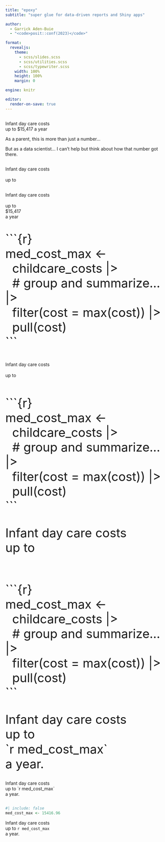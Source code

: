 ```yaml
---
title: "epoxy"
subtitle: "super glue for data-driven reports and Shiny apps"

author:
  - Garrick Aden-Buie
  - "<code>posit::conf(2023)</code>"

format:
  revealjs:
    theme:
      - scss/slides.scss
      - scss/utilities.scss
      - scss/typewriter.scss
    width: 100%
    height: 100%
    margin: 0

engine: knitr

editor:
  render-on-save: true
---
```


## {.center}

::: {.d-flex .flex-column .align-items-center}
::: quote-sans
<div>Infant day care costs</div>
<div>up to [$15,417]{.text-orange} a year</div>
:::
:::

::: notes
As a parent, this is more than just a number...

But as a data scientist... I can't help but think about how that number got there.
:::

## {.center}

<!-- type out quote up to number -->

::: {.d-flex .flex-column .align-items-center}
::: quote-sans
<div class="d-if"><div class="d-ib typewriter" data-id="preamble" style="--steps:22;--blinks:0">Infant day care costs</div></div><br>
<div class="d-if"><div class="d-ib typewriter" data-id="before" style="--steps:6;--delay:1680ms;--blinks:50">up to&nbsp;</div></div>
:::
:::


## {.center}

<!-- copy paste the number -->

::: {.d-flex .flex-column .align-items-center}
::: quote-sans
<div class="d-ib" data-id="preamble">Infant day care costs</div> \
<div class="d-ib" data-id="before">up to</div>
<div class="d-if" style="width:min-content"><div class="d-ib text-orange typewriter" data-id="var" style="--duration:500ms;--steps:1;--blinks:2">$15,417</div></div>
<div class="d-if"><div class="d-ib typewriter" data-id="after" style="--delay:2s;--steps:5;--blinks:3">a year</div></div>
:::
:::

## {auto-animate="true"}

<!-- now in an Rmd -->

:::: {.content .d-flex .flex-column .justify-content-center}

::: {.code-chunk .offscreen-up style="font-size: 4vw" data-id="code-chunk"}
&#x60;&#x60;&#x60;{r} \
med_cost_max <- \
&nbsp;&nbsp;childcare_costs |> \
&nbsp;&nbsp;[# group and summarize... |>]{.text-muted} \
&nbsp;&nbsp;filter(cost = max(cost)) |> \
&nbsp;&nbsp;pull(cost) \ \
&#x60;&#x60;&#x60;
:::

::: {.d-flex .flex-column .align-items-center}
::: {.quote-code}
<div class="d-if"><div class="d-ib typewriter" data-id="preamble" style="--steps:22;--blinks:0">Infant day care costs</div></div><br>
<div class="d-if"><div class="d-ib typewriter" data-id="before" style="--steps:6;--delay:1680ms;--blinks:50">up to&nbsp;</div></div>
<div>&nbsp;<!-- placeholder for last line --></div>
:::
:::
::::

## {.p-10 auto-animate="true"}

<!-- reveal code chunk -->

:::: {.content .d-flex .flex-column .justify-content-center}

::: {.code-chunk .mb-6 style="font-size: 4vw;" data-id="code-chunk"}
&#x60;&#x60;&#x60;{r} \
med_cost_max <- \
&nbsp;&nbsp;childcare_costs |> \
&nbsp;&nbsp;[# group and summarize... |>]{.text-muted} \
&nbsp;&nbsp;filter(cost = max(cost)) |> \
&nbsp;&nbsp;pull(cost) \ \
&#x60;&#x60;&#x60;
:::

::: {.quote-code style="font-size: 4vw; line-height: 1.2;"}
<div>Infant day care costs</div>
<div class="d-if"><div class="typewriter" style="--steps:1;--duration:10ms;--blinks:50">up to&nbsp;</div></div>
<div>&nbsp;<!-- placeholder for last line --></div>
:::
::::



## {.p-10 auto-animate="true" auto-animate-unmatched="false"}

<!-- highlight variable and type it out -->

:::: {.content .d-flex .flex-column .justify-content-center}

::: {.ff-mono .mb-6 style="font-size: 4vw; background:var(--gray-1);"}
&#x60;&#x60;&#x60;{r} \
[med_cost_max]{.text-orange .fw-6} <- \
&nbsp;&nbsp;childcare_costs |> \
&nbsp;&nbsp;[# group and summarize... |>]{.text-muted} \
&nbsp;&nbsp;filter(cost = max(cost)) |> \
&nbsp;&nbsp;pull(cost) \ \
&#x60;&#x60;&#x60;
:::

::: {.quote-code style="font-size: 4vw; line-height: 1.2;" data-id="quote"}
<div>Infant day care costs</div>
<div>up to
<div class="d-if"><div class="d-ib typewriter" style="--delay:1s;--steps:17;--blinks:0;">[&#x60;r [med_cost_max]{.text-orange}&#x60;]{.text-blue}</div></div>
</div>
<div><div class="d-if"><div class="d-ib typewriter" style="--delay:2360ms;--steps:6;--blinks:2;">a year.</div></div></div>
:::
::::

## {.p-10 auto-animate="true"}

<!-- highlight variable and type it out -->

:::: {.content .d-flex .flex-column .justify-content-center}

::: {.quote-code .text-muted data-id="quote"}
<div>Infant day care costs</div>
<div>up to [&#x60;r [med_cost_max]{.text-orange}&#x60;]{.text-blue}</div>
<div>a year.</div>
:::
::::

## {.p-10 transition="fade"}

:::: {.content .d-flex .flex-column .justify-content-center}

```r
#| include: false
med_cost_max <- 15416.96
```

::: {.quote-sans style="color: var(--gray-7);"}
<div>Infant day care costs</div>
<div>up to [`r med_cost_max`]{.text-orange .d-ib data-id="quote-var"}</div>
<div>a year.</div>
:::
::::

<!-- here

## {.center .p-10 auto-animate="true" auto-animate-unmatched="false"}

::: {.ff-mono style="font-size: 4vw; background-color:#f4f4fa;" data-id="chunk"}
&#x60;&#x60;&#x60;{r} \
med_cost_max <- \
&nbsp;&nbsp;childcare_costs |> \
&nbsp;&nbsp;[# group and summarize... |>]{.text-muted} \
&nbsp;&nbsp;filter(cost = max(cost)) |> \
&nbsp;&nbsp;pull(cost) \ \
&#x60;&#x60;&#x60;
:::

::: {.quote-code style="font-size: 4vw; line-height: 1.2;" data-id="quote"}
<div>Infant day care costs</div>
<div>up to [&#x60;r med_cost_max&#x60;]{.text-blue}</div>
<div>a year.</div>
:::


## {.center .p-10 auto-animate="true"}

::: {.ff-mono style="font-size: 4vw; background-color:#f4f4fa;"}
&#x60;&#x60;&#x60;{r} \
[med_cost_max]{.text-orange .d-ib data-id="quote-var"} <- \
&nbsp;&nbsp;childcare_costs |> \
&nbsp;&nbsp;[# group and summarize... |>]{.text-muted} \
&nbsp;&nbsp;filter(cost = max(cost)) |> \
&nbsp;&nbsp;pull(cost) \
&#x60;&#x60;&#x60;
:::

::: {.quote-code style="font-size: 4vw; line-height: 1.2;"}
<div>Infant day care costs</div>
<div>up to [&#x60;r [med_cost_max]{.text-orange}&#x60;]{.text-blue}</div>
<div>a year.</div>
:::

## {.center .p-10 auto-animate="true"}

::: {.quote-code .text-muted}
<div>Infant day care costs</div>
<div>up to [&#x60;r [med_cost_max]{.text-orange .d-ib data-id="quote-var"}&#x60;]{.text-blue}</div>
<div>a year.</div>
:::


-->
